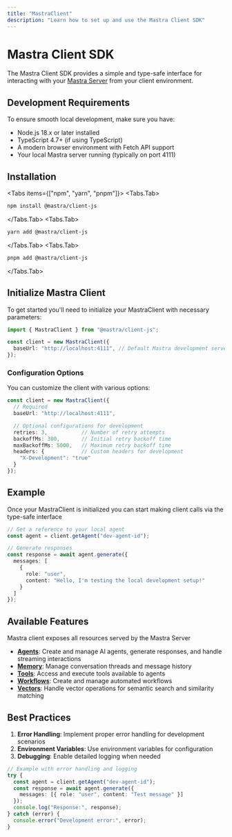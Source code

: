 ```yaml
---
title: "MastraClient"
description: "Learn how to set up and use the Mastra Client SDK"
---
```


# Mastra Client SDK

The Mastra Client SDK provides a simple and type-safe interface for interacting with your [Mastra Server](/docs/deployment/server) from your client environment.

## Development Requirements

To ensure smooth local development, make sure you have:

- Node.js 18.x or later installed
- TypeScript 4.7+ (if using TypeScript)
- A modern browser environment with Fetch API support
- Your local Mastra server running (typically on port 4111)

## Installation


<Tabs items={["npm", "yarn", "pnpm"]}>
  <Tabs.Tab>
```bash copy
npm install @mastra/client-js
```
  </Tabs.Tab>
  <Tabs.Tab>
```bash copy
yarn add @mastra/client-js
```
  </Tabs.Tab>
  <Tabs.Tab>
```bash copy
pnpm add @mastra/client-js
```
  </Tabs.Tab>
</Tabs>

## Initialize Mastra Client

To get started you'll need to initialize your MastraClient with necessary parameters:

```typescript
import { MastraClient } from "@mastra/client-js";

const client = new MastraClient({
  baseUrl: "http://localhost:4111", // Default Mastra development server port
});
```

### Configuration Options

You can customize the client with various options:

```typescript
const client = new MastraClient({
  // Required
  baseUrl: "http://localhost:4111",

  // Optional configurations for development
  retries: 3,           // Number of retry attempts
  backoffMs: 300,       // Initial retry backoff time
  maxBackoffMs: 5000,   // Maximum retry backoff time
  headers: {            // Custom headers for development
    "X-Development": "true"
  }
});
```

## Example

Once your MastraClient is initialized you can start making client calls via the type-safe
interface

```typescript
// Get a reference to your local agent
const agent = client.getAgent("dev-agent-id");

// Generate responses
const response = await agent.generate({
  messages: [
    {
      role: "user",
      content: "Hello, I'm testing the local development setup!"
    }
  ]
});
```

## Available Features

Mastra client exposes all resources served by the Mastra Server

- [**Agents**](/docs/reference/client-js/agents): Create and manage AI agents, generate responses, and handle streaming interactions
- [**Memory**](/docs/reference/client-js/memory): Manage conversation threads and message history
- [**Tools**](/docs/reference/client-js/tools): Access and execute tools available to agents
- [**Workflows**](/docs/reference/client-js/workflows): Create and manage automated workflows
- [**Vectors**](/docs/reference/client-js/vectors): Handle vector operations for semantic search and similarity matching


## Best Practices
1. **Error Handling**: Implement proper error handling for development scenarios
2. **Environment Variables**: Use environment variables for configuration
3. **Debugging**: Enable detailed logging when needed

```typescript
// Example with error handling and logging
try {
  const agent = client.getAgent("dev-agent-id");
  const response = await agent.generate({
    messages: [{ role: "user", content: "Test message" }]
  });
  console.log("Response:", response);
} catch (error) {
  console.error("Development error:", error);
}
```

